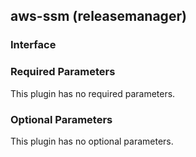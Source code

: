 ## aws-ssm (releasemanager)

### Interface

### Required Parameters

This plugin has no required parameters.

### Optional Parameters

This plugin has no optional parameters.
